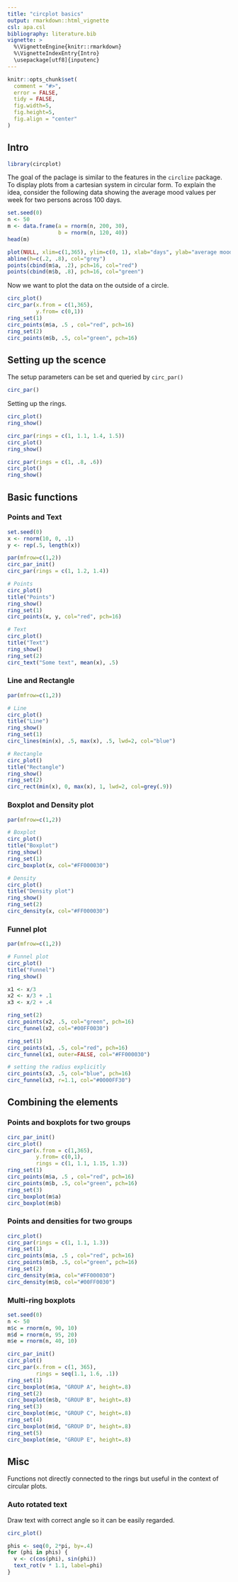 ```yaml
---
title: "circplot basics"
output: rmarkdown::html_vignette
csl: apa.csl
bibliography: literature.bib
vignette: >
  %\VignetteEngine{knitr::rmarkdown}
  %\VignetteIndexEntry{Intro}
  \usepackage[utf8]{inputenc}
---
```



```r
knitr::opts_chunk$set(
  comment = "#>",
  error = FALSE,
  tidy = FALSE,
  fig.width=5, 
  fig.height=5,
  fig.align = "center"
)
```

## Intro

```r
library(circplot)
```

The goal of the paclage is similar to the features in the `circlize` package. To display plots from a cartesian system in circular form. To explain the idea, consider the following data showing the average mood values per week for two persons across 100 days.

```r
set.seed(0)
n <- 50
m <- data.frame(a = rnorm(n, 200, 30),
                b = rnorm(n, 120, 40))
head(m)
```

```r
plot(NULL, xlim=c(1,365), ylim=c(0, 1), xlab="days", ylab="average mood")
abline(h=c(.2, .8), col="grey")
points(cbind(m$a, .2), pch=16, col="red")
points(cbind(m$b, .8), pch=16, col="green")
```

Now we want to plot the data on the outside of a circle.

```r
circ_plot()
circ_par(x.from = c(1,365),
         y.from= c(0,1))
ring_set(1)
circ_points(m$a, .5 , col="red", pch=16)
ring_set(2)
circ_points(m$b, .5, col="green", pch=16)
```



## Setting up the scence

The setup parameters can be set and queried by `circ_par()`

```r
circ_par()
```

Setting up the rings.

```r
circ_plot()
ring_show()

circ_par(rings = c(1, 1.1, 1.4, 1.5))
circ_plot()
ring_show()

circ_par(rings = c(1, .8, .6))
circ_plot()
ring_show()
```


## Basic functions

### Points and Text

```r
set.seed(0)
x <- rnorm(10, 0, .1)
y <- rep(.5, length(x)) 

par(mfrow=c(1,2))
circ_par_init()
circ_par(rings = c(1, 1.2, 1.4))

# Points
circ_plot()
title("Points")
ring_show()
ring_set(1)
circ_points(x, y, col="red", pch=16)

# Text
circ_plot()
title("Text")
ring_show()
ring_set(2)
circ_text("Some text", mean(x), .5)
```


### Line and Rectangle

```r
par(mfrow=c(1,2))

# Line
circ_plot()
title("Line")
ring_show()
ring_set(1)
circ_lines(min(x), .5, max(x), .5, lwd=2, col="blue")

# Rectangle
circ_plot()
title("Rectangle")
ring_show()
ring_set(2)
circ_rect(min(x), 0, max(x), 1, lwd=2, col=grey(.9))

```


### Boxplot and Density plot

```r
par(mfrow=c(1,2))

# Boxplot
circ_plot()
title("Boxplot")
ring_show()
ring_set(1)
circ_boxplot(x, col="#FF000030")

# Density
circ_plot()
title("Density plot")
ring_show()
ring_set(2)
circ_density(x, col="#FF000030")
```


### Funnel plot

```r
par(mfrow=c(1,2))

# Funnel plot
circ_plot()
title("Funnel")
ring_show()

x1 <- x/3
x2 <- x/3 + .1
x3 <- x/2 + .4

ring_set(2)
circ_points(x2, .5, col="green", pch=16)
circ_funnel(x2, col="#00FF0030")

ring_set(1)
circ_points(x1, .5, col="red", pch=16)
circ_funnel(x1, outer=FALSE, col="#FF000030")

# setting the radius explicitly
circ_points(x3, .5, col="blue", pch=16)
circ_funnel(x3, r=1.1, col="#0000FF30")
```



## Combining the elements


### Points and boxplots for two groups

```r
circ_par_init()
circ_plot()
circ_par(x.from = c(1,365),
         y.from= c(0,1),
         rings = c(1, 1.1, 1.15, 1.3))
ring_set(1)
circ_points(m$a, .5 , col="red", pch=16)
circ_points(m$b, .5, col="green", pch=16)
ring_set(3)
circ_boxplot(m$a)
circ_boxplot(m$b)
```


### Points and densities for two groups

```r
circ_plot()
circ_par(rings = c(1, 1.1, 1.3))
ring_set(1)
circ_points(m$a, .5 , col="red", pch=16)
circ_points(m$b, .5, col="green", pch=16)
ring_set(2)
circ_density(m$a, col="#FF000030")
circ_density(m$b, col="#00FF0030")
```


### Multi-ring boxplots

```r
set.seed(0)
n <- 50
m$c = rnorm(n, 90, 10)
m$d = rnorm(n, 95, 20)
m$e = rnorm(n, 40, 10)

circ_par_init()
circ_plot()
circ_par(x.from = c(1, 365),
         rings = seq(1.1, 1.6, .1))
ring_set(1)
circ_boxplot(m$a, "GROUP A", height=.8)
ring_set(2)
circ_boxplot(m$b, "GROUP B", height=.8)
ring_set(3)
circ_boxplot(m$c, "GROUP C", height=.8)
ring_set(4)
circ_boxplot(m$d, "GROUP D", height=.8)
ring_set(5)
circ_boxplot(m$e, "GROUP E", height=.8)
```

## Misc

Functions not directly connected to the rings but useful in the context of circular plots. 


### Auto rotated text

Draw text with correct angle so it can be easily regarded.

```r
circ_plot()

phis <- seq(0, 2*pi, by=.4)
for (phi in phis) {
  v <- c(cos(phi), sin(phi))
  text_rot(v * 1.1, label=phi)
}
```




